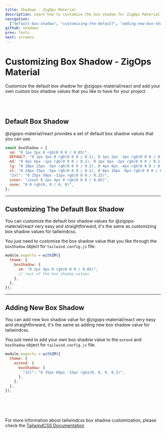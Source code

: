 ```yaml
---
title: Shadows - ZigOps Material
description: Learn how to customize the box shadow for ZigOps Material.
navigation:
  ["default-box-shadow", "customizing-the-default", "adding-new-box-shadow"]
github: shadows
prev: fonts
next: screens
---
```


# Customizing Box Shadow - ZigOps Material

Customize the default box shadow for @zigops-material/react and add your own custom box shadow values that you like to have for your project.

<br />
<br />

## Default Box Shadow

<span id="default-box-shadow" className="scroll-mt-48" />

@zigops-material/react provides a set of default box shadow values that you can use.

```js
const boxShadow = {
  sm: "0 1px 2px 0 rgb(0 0 0 / 0.05)",
  DEFAULT: "0 1px 3px 0 rgb(0 0 0 / 0.1), 0 1px 2px -1px rgb(0 0 0 / 0.1)",
  md: "0 4px 6px -1px rgb(0 0 0 / 0.1), 0 2px 4px -2px rgb(0 0 0 / 0.1)",
  lg: "0 10px 15px -3px rgb(0 0 0 / 0.1), 0 4px 6px -4px rgb(0 0 0 / 0.1)",
  xl: "0 20px 25px -5px rgb(0 0 0 / 0.1), 0 8px 10px -6px rgb(0 0 0 / 0.1)",
  "2xl": "0 25px 50px -12px rgb(0 0 0 / 0.25)",
  inner: "inset 0 2px 4px 0 rgb(0 0 0 / 0.05)",
  none: "0 0 rgb(0, 0 / 0, 0)",
};
```

---

## Customizing The Default Box Shadow

<span id="customizing-the-default" className="scroll-mt-48" />

You can customize the default box shadow values for @zigops-material/react very easy and straightforward, it's the same as customizing box shadow values for tailwindcss.

You just need to customize the box shadow value that you like through the <Code>boxShadow</Code> object for <Code>tailwind.config.js</Code> file.

```js {4}
module.exports = withZM({
  theme: {
    boxShadow: {
      sm: "0 2px 4px 0 rgb(0 0 0 / 0.05)",
      // rest of the box shadow values
    },
  },
});
```

---

## Adding New Box Shadow

<span id="adding-new-box-shadow" className="scroll-mt-48" />

You can add new box shadow value for @zigops-material/react very easy and straightforward, it's the same as adding new box shadow value for tailwindcss.

You just need to add your own box shadow value to the <Code>extend</Code> and <Code>boxShadow</Code> object for <Code>tailwind.config.js</Code> file.

```js {5}
module.exports = withZM({
  theme: {
    extend: {
      boxShadow: {
        "3xl": "0 35px 60px -15px rgba(0, 0, 0, 0.3)",
      },
    },
  },
});
```

<br />
<br />
<br />

For more information about tailwindcss box shadow customization, please check the <a href="https://tailwindcss.com/docs/box-shadow?ref=zigops-material" target="_blank" className="font-medium hover:text-blue-500 transition-colors">TailwindCSS Documentation</a>
